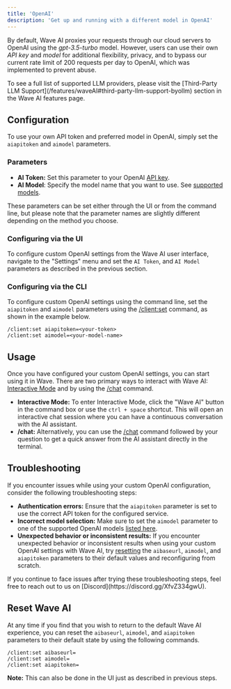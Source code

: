 ```yaml
---
title: 'OpenAI'
description: 'Get up and running with a different model in OpenAI'
---
```


By default, Wave AI proxies your requests through our cloud servers to OpenAI using the _gpt-3.5-turbo_ model. However, users can use their own _API key_ and _model_ for additional flexibility, privacy, and to bypass our current rate limit of 200 requests per day to OpenAI, which was implemented to prevent abuse.

<Tip>
To see a full list of supported LLM providers, please visit the [Third-Party LLM Support](/features/waveAI#third-party-llm-support-byollm) section in the Wave AI features page.
</Tip>


## Configuration

To use your own API token and preferred model in OpenAI, simply set the `aiapitoken` and `aimodel` parameters.

### Parameters

- **AI Token:** Set this parameter to your OpenAI [API key](https://platform.openai.com/docs/api-reference/authentication).
- **AI Model**: Specify the model name that you want to use. See [supported models](https://platform.openai.com/docs/models).

These parameters can be set either through the UI or from the command line, but please note that the parameter names are slightly different depending on the method you choose.

### Configuring via the UI
To configure custom OpenAI settings from the Wave AI user interface, navigate to the "Settings" menu and set the `AI Token`, and `AI Model` parameters as described in the previous section.

### Configuring via the CLI
To configure custom OpenAI settings  using the command line, set the `aiapitoken` and `aimodel` parameters using the [/client:set](/reference/slashcommands#client-set) command, as shown in the example below.

```
/client:set aiapitoken=<your-token>
/client:set aimodel=<your-model-name>
```

## Usage
Once you have configured your custom OpenAI settings, you can start using it in Wave. There are two primary ways to interact with Wave AI: [Interactive Mode](/features/waveAI#interactive) and by using the [/chat](/features/waveAI#chat-command) command.

- **Interactive Mode:** To enter Interactive Mode, click the "Wave AI" button in the command box or use the `ctrl + space` shortcut. This will open an interactive chat session where you can have a continuous conversation with the AI assistant.
- **/chat:** Alternatively, you can use the [/chat](/features/waveAI#chat-command) command followed by your question to get a quick answer from the AI assistant directly in the terminal.

## Troubleshooting
If you encounter issues while using your custom OpenAI configuration, consider the following troubleshooting steps:

- **Authentication errors:** Ensure that the `aiapitoken` parameter is set to use the correct API token for the configured service.
- **Incorrect model selection:** Make sure to set the `aimodel` parameter to one of the supported OpenAI models [listed here](https://platform.openai.com/docs/models).
- **Unexpected behavior or inconsistent results:** If you encounter unexpected behavior or inconsistent results when using your custom OpenAI settings with Wave AI, try [resetting](#reset-wave-ai) the `aibaseurl`, `aimodel`, and `aiapitoken` parameters to their default values and reconfiguring from scratch.

<Tip>
If you continue to face issues after trying these troubleshooting steps, feel free to reach out to us on [Discord](https://discord.gg/XfvZ334gwU).
</Tip>

## Reset Wave AI
At any time if you find that you wish to return to the default Wave AI experience, you can reset the `aibaseurl`, `aimodel`, and `aiapitoken` parameters to their default state by using the following commands.

```
/client:set aibaseurl=
/client:set aimodel=
/client:set aiapitoken=
```
**Note:** This can also be done in the UI just as described in previous steps.